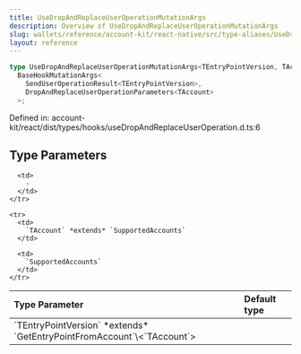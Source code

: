 ```yaml
---
title: UseDropAndReplaceUserOperationMutationArgs
description: Overview of UseDropAndReplaceUserOperationMutationArgs
slug: wallets/reference/account-kit/react-native/src/type-aliases/UseDropAndReplaceUserOperationMutationArgs
layout: reference
---
```


```ts
type UseDropAndReplaceUserOperationMutationArgs<TEntryPointVersion, TAccount> =
  BaseHookMutationArgs<
    SendUserOperationResult<TEntryPointVersion>,
    DropAndReplaceUserOperationParameters<TAccount>
  >;
```

Defined in: account-kit/react/dist/types/hooks/useDropAndReplaceUserOperation.d.ts:6

## Type Parameters

<table>
  <thead>
    <tr>
      <th align="left">Type Parameter</th>
      <th align="left">Default type</th>
    </tr>
  </thead>

  <tbody>
    <tr>
      <td>
        `TEntryPointVersion` *extends* `GetEntryPointFromAccount`\<`TAccount`>
      </td>

      <td>
        ‐
      </td>
    </tr>

    <tr>
      <td>
        `TAccount` *extends* `SupportedAccounts`
      </td>

      <td>
        `SupportedAccounts`
      </td>
    </tr>

  </tbody>
</table>
